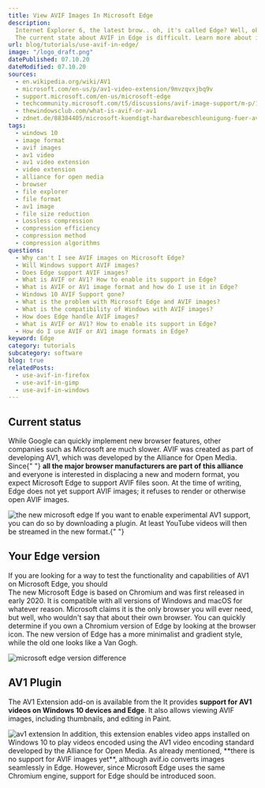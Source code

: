 ```yaml
---
title: View AVIF Images In Microsoft Edge
description:
  Internet Explorer 6, the latest brow.. oh, it's called Edge? Well, okay.
  The current state about AVIF in Edge is difficult. Learn more about it here.
url: blog/tutorials/use-avif-in-edge/
image: "/logo_draft.png"
datePublished: 07.10.20
dateModified: 07.10.20
sources:
  - en.wikipedia.org/wiki/AV1
  - microsoft.com/en-us/p/av1-video-extension/9mvzqvxjbq9v
  - support.microsoft.com/en-us/microsoft-edge
  - techcommunity.microsoft.com/t5/discussions/avif-image-support/m-p/1802087
  - thewindowsclub.com/what-is-avif-or-av1
  - zdnet.de/88384405/microsoft-kuendigt-hardwarebeschleunigung-fuer-av1-an
tags:
  - windows 10
  - image format
  - avif images
  - av1 video
  - av1 video extension
  - video extension
  - alliance for open media
  - browser
  - file explorer
  - file format
  - av1 image
  - file size reduction
  - Lossless compression
  - compression efficiency
  - compression method
  - compression algorithms
questions:
  - Why can't I see AVIF images on Microsoft Edge?
  - Will Windows support AVIF images?
  - Does Edge support AVIF images?
  - What is AVIF or AV1? How to enable its support in Edge?
  - What is AVIF or AV1 image format and how do I use it in Edge?
  - Windows 10 AVIF Support gone?
  - What is the problem with Microsoft Edge and AVIF images?
  - What is the compatibility of Windows with AVIF images?
  - How does Edge handle AVIF images?
  - What is AVIF or AV1? How to enable its support in Edge?
  - How do I use AVIF or AV1 image formats in Edge?
keyword: Edge
category: tutorials
subcategory: software
blog: true
relatedPosts:
  - use-avif-in-firefox
  - use-avif-in-gimp
  - use-avif-in-windows
---
```


## Current status

While Google can quickly implement new browser features, other companies such as Microsoft are much slower. AVIF was created as part of developing AV1, which was developed by the Alliance for Open Media. Since{" "} **all the major browser manufacturers are part of this alliance** and everyone is interested in displacing a new and modern format, you expect Microsoft Edge to support AVIF files soon. At the time of writing, Edge does not yet support AVIF images; it refuses to render or otherwise open AVIF images.

<Image url="edge-new" alt="the new microsoft edge" />
If you want to enable experimental AV1 support, you can do so by downloading a plugin.
At least YouTube videos will then be streamed in the new format.{" "}

## Your Edge version

If you are looking for a way to test the functionality and capabilities of AV1 on Microsoft Edge, you should <Link link="microsoft.com/edge" text="download the latest version of the browser." ext="" />  
The new Microsoft Edge is based on Chromium and was first released in early 2020\. It is compatible with all versions of Windows and macOS for whatever reason. Microsoft claims it is the only browser you will ever need, but well, who wouldn't say that about their own browser. You can quickly determine if you own a Chromium version of Edge by looking at the browser icon. The new version of Edge has a more minimalist and gradient style, while the old one looks like a Van Gogh.

<Image url="edge-or-edge" alt="microsoft edge version difference" />

## AV1 Plugin

The AV1 Extension add-on is available from the <Link link="microsoft.com/en-us/p/av1-video-extension/9mvzqvxjbq9v" text="Microsoft Store." ext="" /> It provides **support for AV1 videos on Windows 10 devices and Edge**. It also allows viewing AVIF images, including thumbnails, and editing in Paint.

<Image url="edge-av1" alt="av1 extension" />
In addition, this extension enables video apps installed on Windows 10 to play videos
encoded using the AV1 video encoding standard developed by the Alliance for Open
Media. As already mentioned, **there is no support for AVIF images yet**, although
avif.io converts images seamlessly in Edge. However, since Microsoft Edge uses the
same Chromium engine, support for Edge should be introduced soon.

